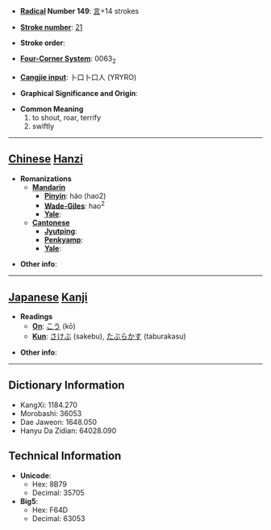 * '''[[Wiktionary:Chinese radical index| Radical]] Number 149''': [[Wiktionary:Chinese radical index 言|言]]+14 strokes

* '''[[Wiktionary:Chinese total strokes index|Stroke number]]''': [[Wiktionary:Chinese total strokes index 21|21]]

* '''Stroke order''': 

* '''[[Wiktionary:Chinese four corner index|Four-Corner System]]''': 0063<sub>2</sub>

* '''[[Wiktionary:Chinese Cangjie index|Cangjie input]]''': 卜口卜口人 (YRYRO)

* '''Graphical Significance and Origin''': 

* '''Common Meaning'''
*#to shout, roar, terrify
*# swiftly


----

== [[Chinese]] [[Hanzi]] ==

* '''Romanizations'''
** '''[[Mandarin]]'''
*** '''[[Pinyin]]''': háo (hao2)
*** '''[[Wade-Giles]]''': hao<sup>2</sup>
*** '''[[Yale]]''': 
** '''[[Cantonese]]'''
*** '''[[Jyutping]]''':
*** '''[[Penkyamp]]''': 
*** '''[[Yale]]''': 

* '''Other info''': 

----

== [[Japanese]] [[Kanji]] ==

* '''Readings'''
** '''[[On]]''': [[こう]] (kō)
** '''[[Kun]]''': [[さけぶ]] (sakebu), [[たぶらかす]] (taburakasu)

* '''Other info''':  

----

== Dictionary Information ==

* KangXi: 1184.270
* Morobashi: 36053
* Dae Jaweon: 1648.050
* Hanyu Da Zidian: 64028.090

== Technical Information ==

* '''Unicode''':
** Hex: 8B79
** Decimal: 35705
* '''Big5''':
** Hex: F64D
** Decimal: 63053